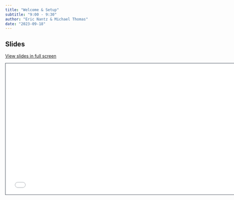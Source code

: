 ```yaml
---
title: "Welcome & Setup"
subtitle: "9:00 - 9:30"
author: "Eric Nantz & Michael Thomas"
date: "2023-09-18"
---
```


## Slides

[View slides in full screen](../materials/d1-01-welcome/index.html)

```{=html}
<iframe class="slide-deck" src="../materials/d1-01-welcome/" height="420" width="747" style="border: 1px solid #2e3846;"></iframe>
```


